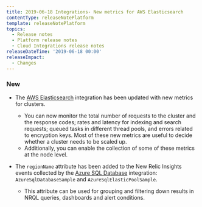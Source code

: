 ```yaml
---
title: 2019-06-18 Integrations- New metrics for AWS Elasticsearch
contentType: releaseNotePlatform
template: releaseNotePlatform
topics:
  - Release notes
  - Platform release notes
  - Cloud Integrations release notes
releaseDateTime: '2019-06-18 00:00'
releaseImpact:
  - Changes
---
```


### New

* The [AWS Elasticsearch](https://docs.newrelic.com/docs/integrations/amazon-integrations/aws-integrations-list/aws-elasticsearch-monitoring-integration) integration has been updated with new metrics for clusters.

  * You can now monitor the total number of requests to the cluster and the response codes; rates and latency for indexing and search requests; queued tasks in different thread pools, and errors related to encryption keys. Most of these new metrics are useful to decide whether a cluster needs to be scaled up.
  * Additionally, you can enable the collection of some of these metrics at the node level.
* The `regionName` attribute has been added to the New Relic Insights events collected by the [Azure SQL Database](https://docs.newrelic.com/docs/integrations/microsoft-azure-integrations/azure-integrations-list/azure-sql-database-monitoring-integration) integration: `AzureSqlDatabaseSample` and `AzureSqlElasticPoolSample`.

  * This attribute can be used for grouping and filtering down results in NRQL queries, dashboards and alert conditions.
